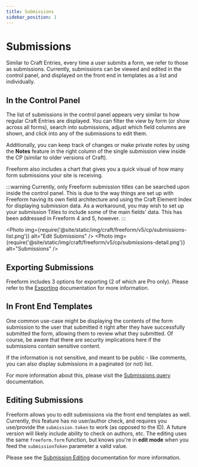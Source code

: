 ```yaml
---
title: Submissions
sidebar_position: 1
---
```




# Submissions

Similar to Craft Entries, every time a user submits a form, we refer to those as submissions. Currently, submissions can be viewed and edited in the control panel, and displayed on the front end in templates as a list and individually.

## In the Control Panel

The list of submissions in the control panel appears very similar to how regular Craft Entries are displayed. You can filter the view by form (or show across all forms), search into submissions, adjust which field columns are shown, and click into any of the submissions to edit them.

Additionally, you can keep track of changes or make private notes by using the **Notes** feature in the right column of the single submission view inside the CP (similar to older versions of Craft).<Badge type="feature" text="3.3.0+" />

Freeform also includes a chart that gives you a quick visual of how many form submissions your site is receiving.

:::warning
Currently, only Freeform submission titles can be searched upon inside the control panel. This is due to the way things are set up with Freeform having its own field architecture and using the Craft Element Index for displaying submission data. As a workaround, you may wish to set up your submission Titles to include some of the main fields' data. This has been addressed in Freeform 4 and 5, however.
:::

<Photo
  img={require('@site/static/img/craft/freeform/v5/cp/submissions-list.png')}
  alt="Edit Submissions"
/>
<Photo
  img={require('@site/static/img/craft/freeform/v5/cp/submissions-detail.png')}
  alt="Submissions"
/>

## Exporting Submissions

Freeform includes 3 options for exporting (2 of which are Pro only). Please refer to the [Exporting](./exporting.mdx) documentation for more information.

## In Front End Templates

One common use-case might be displaying the contents of the form submission to the user that submitted it right after they have successfully submitted the form, allowing them to review what they submitted. Of course, be aware that there are security implications here if the submissions contain sensitive content.

If the information is not sensitive, and meant to be public - like comments, you can also display submissions in a paginated (or not) list.

For more information about this, please visit the [Submissions query](../templates/queries/submissions.mdx) documentation.

## Editing Submissions<Badge type="pro" text="Pro" />

Freeform allows you to edit submissions via the front end templates as well. Currently, this feature has no user/author check, and requires you use/provide the `submission.token` to work (as opposed to the ID). A future version will likely include ability to check on authors, etc. The editing uses the same `freeform.form` function, but knows you're in **edit mode** when you feed the `submissionToken` parameter a valid value.

Please see the [Submission Editing](./submission-editing.mdx) documentation for more information.
